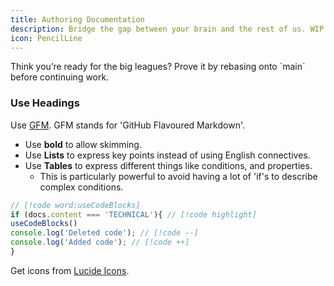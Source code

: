 ```yaml
---
title: Authoring Documentation
description: Bridge the gap between your brain and the rest of us. WIP.
icon: PencilLine
---
```



<Callout>
  Think you’re ready for the big leagues? Prove it by rebasing onto `main`
  before continuing work.
</Callout>

<Cards>
  <Card
    title={
      "How to write good docs - Fuma Nama, author of the framework used to build this site"
    }
    href={`https://fuma-nama.vercel.app/blog/good-docs`}
    description={`Write code, and you may solve a problem. Write documentation, and you'll solve many problems before they even happen.`}
  />
</Cards>

### Use Headings
Use [GFM](https://docs.github.com/en/get-started/writing-on-github/getting-started-with-writing-and-formatting-on-github/basic-writing-and-formatting-syntax).
<Accordions>
<Accordion title="What's GFM?">
GFM stands for 'GitHub Flavoured Markdown'.
</Accordion>
</Accordions>

- Use **bold** to allow skimming.
- Use **Lists** to express key points instead of using English connectives.
- Use **Tables** to express different things like conditions, and properties.
  - This is particularly powerful to avoid having a lot of 'if's to describe complex conditions.

```ts title="Code Snippet"
// [!code word:useCodeBlocks]
if (docs.content === 'TECHNICAL'){ // [!code highlight]
useCodeBlocks()
console.log('Deleted code'); // [!code --]
console.log('Added code'); // [!code ++]
}
```

Get icons from [Lucide Icons](https://lucide.dev/).
